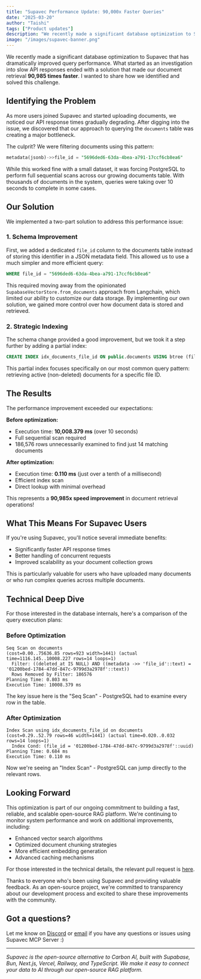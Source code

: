 ```yaml
---
title: "Supavec Performance Update: 90,000x Faster Queries"
date: "2025-03-20"
author: "Taishi"
tags: ["Product updates"]
description: "We recently made a significant database optimization to Supavec that has dramatically improved query performance. What started as an investigation into slow API responses ended with a solution that made our document retrieval 90,985 times faster."
image: "/images/supavec-banner.png"
---
```


We recently made a significant database optimization to Supavec that has dramatically improved query performance. What started as an investigation into slow API responses ended with a solution that made our document retrieval **90,985 times faster**. I wanted to share how we identified and solved this challenge.

## Identifying the Problem

As more users joined Supavec and started uploading documents, we noticed our API response times gradually degrading. After digging into the issue, we discovered that our approach to querying the `documents` table was creating a major bottleneck.

The culprit? We were filtering documents using this pattern:

```sql
metadata(jsonb)->>file_id = "5696ded6-63da-4bea-a791-17ccf6cb8ea6"
```

While this worked fine with a small dataset, it was forcing PostgreSQL to perform full sequential scans across our growing documents table. With thousands of documents in the system, queries were taking over 10 seconds to complete in some cases.

## Our Solution

We implemented a two-part solution to address this performance issue:

### 1. Schema Improvement

First, we added a dedicated `file_id` column to the documents table instead of storing this identifier in a JSON metadata field. This allowed us to use a much simpler and more efficient query:

```sql
WHERE file_id = "5696ded6-63da-4bea-a791-17ccf6cb8ea6"
```

This required moving away from the opinionated `SupabaseVectorStore.from_documents` approach from Langchain, which limited our ability to customize our data storage. By implementing our own solution, we gained more control over how document data is stored and retrieved.

### 2. Strategic Indexing

The schema change provided a good improvement, but we took it a step further by adding a partial index:

```sql
CREATE INDEX idx_documents_file_id ON public.documents USING btree (file_id) WHERE (deleted_at IS NULL)
```

This partial index focuses specifically on our most common query pattern: retrieving active (non-deleted) documents for a specific file ID.

## The Results

The performance improvement exceeded our expectations:

**Before optimization:**
- Execution time: **10,008.379 ms** (over 10 seconds)
- Full sequential scan required
- 186,576 rows unnecessarily examined to find just 14 matching documents

**After optimization:**
- Execution time: **0.110 ms** (just over a tenth of a millisecond)
- Efficient index scan
- Direct lookup with minimal overhead

This represents a **90,985x speed improvement** in document retrieval operations!

## What This Means For Supavec Users

If you're using Supavec, you'll notice several immediate benefits:

- Significantly faster API response times
- Better handling of concurrent requests
- Improved scalability as your document collection grows

This is particularly valuable for users who have uploaded many documents or who run complex queries across multiple documents.

## Technical Deep Dive

For those interested in the database internals, here's a comparison of the query execution plans:

### Before Optimization
```
Seq Scan on documents
(cost=0.00..75636.85 rows=923 width=1441) (actual time=1116.145..10008.227 rows=14 loops=1)
  Filter: ((deleted_at IS NULL) AND ((metadata ->> 'file_id'::text) = '01200bed-1784-47dd-847c-9799d3a2978f'::text))
  Rows Removed by Filter: 186576
Planning Time: 0.803 ms
Execution Time: 10008.379 ms
```

The key issue here is the "Seq Scan" - PostgreSQL had to examine every row in the table.

### After Optimization
```
Index Scan using idx_documents_file_id on documents
(cost=0.29..52.79 rows=46 width=1441) (actual time=0.020..0.032 rows=14 loops=1)
  Index Cond: (file_id = '01200bed-1784-47dd-847c-9799d3a2978f'::uuid)
Planning Time: 0.684 ms
Execution Time: 0.110 ms
```

Now we're seeing an "Index Scan" - PostgreSQL can jump directly to the relevant rows.

## Looking Forward

This optimization is part of our ongoing commitment to building a fast, reliable, and scalable open-source RAG platform. We're continuing to monitor system performance and work on additional improvements, including:

- Enhanced vector search algorithms
- Optimized document chunking strategies
- More efficient embedding generation
- Advanced caching mechanisms

For those interested in the technical details, the relevant pull request is [here](https://github.com/taishikato/supavec/pull/40).

Thanks to everyone who's been using Supavec and providing valuable feedback. As an open-source project, we're committed to transparency about our development process and excited to share these improvements with the community.

## Got a questions?

Let me know on [Discord](https://support.myapps.ai) or [email](mailto:hello@supavec.com) if you have any questions or issues using Supavec MCP Server :)

---

*Supavec is the open-source alternative to Carbon AI, built with Supabase, Bun, Next.js, Vercel, Railway, and TypeScript. We make it easy to connect your data to AI through our open-source RAG platform.*